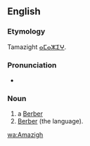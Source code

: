 ==English==

===Etymology===
Tamazight [[ⴰⵎⴰⵣⵉⵖ]].

===Pronunciation===
* {{rfp|lang=en}}

===Noun===
{{en-noun}}

# a [[Berber]]
# [[Berber]] (the language).

[[wa:Amazigh]]
